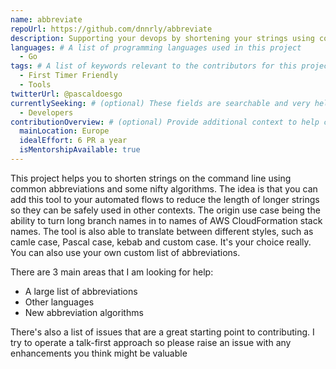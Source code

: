 ```yaml
---
name: abbreviate
repoUrl: https://github.com/dnnrly/abbreviate
description: Supporting your devops by shortening your strings using common abbreviations and clever guesswork.
languages: # A list of programming languages used in this project
  - Go
tags: # A list of keywords relevant to the contributors for this project
  - First Timer Friendly
  - Tools
twitterUrl: @pascaldoesgo
currentlySeeking: # (optional) These fields are searchable and very helpful for contributors to match well with your project
  - Developers
contributionOverview: # (optional) Provide additional context to help contributors match well with your project
  mainLocation: Europe
  idealEffort: 6 PR a year
  isMentorshipAvailable: true
---
```


<!-- Divide your content into sections using our handy shortcodes. Each section is optional -->

<Overview>
  
This project helps you to shorten strings on the command line using common abbreviations and some nifty algorithms. The idea
  is that you can add this tool to your automated flows to reduce the length of longer strings so they can be safely used in
  other contexts. The origin use case being the ability to turn long branch names in to names of AWS CloudFormation stack
  names. The tool is also able to translate between different styles, such as camle case, Pascal case, kebab and custom case.
  It's your choice really. You can also use your own custom list of abbreviations.

</Overview>

<Contributing>

There are 3 main areas that I am looking for help:
- A large list of abbreviations
- Other languages
- New abbreviation algorithms

There's also a list of issues that are a great starting point to contributing. I try to operate a talk-first approach so please
  raise an issue with any enhancements you think might be valuable
  
</Contributing>
